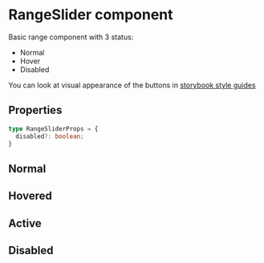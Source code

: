 
<Meta title="Components/Interface/RangeSlider/Overview" />

<style>{`

`}</style>

# RangeSlider component

Basic range component with 3 status:

 - Normal
 - Hover
 - Disabled

You can look at visual appearance of the buttons in
[storybook style guides](https://www.figma.com/file/22ewljg1RGLMm50GA0J1KJ/Origyn-Open-Marketplace?node-id=696%3A2945)

## Properties

```typescript
type RangeSliderProps = {
  disabled?: boolean;
}
```

## Normal

<Canvas>
    <Story id="components-interface-rangeslider-all-stories--normal" />
</Canvas>

## Hovered

<Canvas>
   <Story id="components-interface-rangeslider-all-stories--normal" />
</Canvas>

## Active

<Canvas>
    <Story id="components-interface-rangeslider-all-stories--normal" />
</Canvas>

## Disabled

<Canvas>
    <Story id="components-interface-rangeslider-all-stories--disabled" />
</Canvas>
